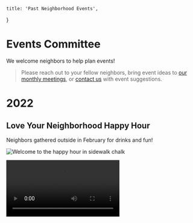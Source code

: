 
    title: 'Past Neighborhood Events',
}

# Events Committee

We welcome neighbors to help plan events!

> Please reach out to your fellow neighbors, bring event ideas to [our monthly meetings](/about), or [contact us](/contact) with event suggestions.

# 2022

## Love Your Neighborhood Happy Hour

Neighbors gathered outside in February for drinks and fun!

![Welcome to the happy hour in sidewalk chalk](/events/2022/february-love-your-neighborhood-happy-hour/welcome-in-sidewalk-chalk.jpg/ "Welcome to the happy hour in sidewalk chalk")

<Video name="Neighbors Hula Hooping at Night" src="/events/2022/february-love-your-neighborhood-happy-hour/IMG_2641.mov"/>

<Video name="Hula Hooping at Night, Solo 1" src="/events/2022/february-love-your-neighborhood-happy-hour/IMG_2639.mov"/>

<Video name="Hula Hooping at Night, Solo 2" src="/events/2022/february-love-your-neighborhood-happy-hour/IMG_2658.mov"/>

<Video name="Hula Hooping at Night, Solo 3" src="/events/2022/february-love-your-neighborhood-happy-hour/IMG_2661.mov"/>

![Thanks for hosting and Bruce's art in sidewalk chalk](/events/2022/february-love-your-neighborhood-happy-hour/thanks-for-hosting-sidewalk-chalk.jpg "Thanks for hosting and Bruce's art in sidewalk chalk")


# 2020

## Del Norte Place's 93rd Birthday Party

Neighbors gather to celebrate Del Norte Place's birthday, while isolating due to COVID-19.  The party is traditionally at the Norton House, but COVID-19 guidelines, at the time, prevented large gatherings inside.

![Neighbors in lawn chairs on the front yard of a house](/events/2020/dnp-birthday/dnp_93rd_birthday_party.png "People Partying in a front yard, isolating due to COVID-19 precautions")

## Food Drive in December

The neighborhood has an annual food drive in December!

![Christmas Tree with Food Donations in front](/events/2020/december-food-drive/2020_Winter_DNP_FoodDrive_Tree.jpg "Christmas Tree on Virginia Ave, with food donations in front of it")

![Preparing to deliver Food Donations](/events/2020/december-food-drive/2020_Winter_DNP_FoodDrive_Delivery.jpg "Preparing to deliver the neighborhood's food donations")


# 2019

## February Coffee Social

This was the first DNPNA social event in years!  Neighbors gathered, ate from a Local or Nothing food truck, and hung out in the backyard.

![Neighbors out front by the food truck reading the menu](/events/2019/february-coffee-social/local-or-nothing-1.jpg "1st Food Truck Photo")

![Neighbors out front by the food truck posing for a photo](/events/2019/february-coffee-social/local-or-nothing-2.jpg "2nd Food Truck Photo")

![Neighbor out front by food truck posing for photo](/events/2019/february-coffee-social/local-or-nothing-3.jpg "3rd Food Truck Photo")

![Neighbors mingling in the backyard](/events/2019/february-coffee-social/mingling-1.jpg "People Mingling in the Backyard, Photo 1")

![Backyard with people out front by food truck](/events/2019/february-coffee-social/mingling-2.jpg "People Mingling in the Backyard, Photo 2")

## Fall Party at Norton House

Our fall party during September of 2019 at the Norton House!

![Neighbors playing live music to a crowd](/events/2019/fall-party-at-norton-house/neighbors-playing-music.jpg "Neighbors playing live music to a crowd")

![Neighbors watching live music](/events/2019/fall-party-at-norton-house/audience-watching-music.jpg "Neighbors watching live music")

![Neighbors relaxing at dusk, photo 1](/events/2019/fall-party-at-norton-house/neighbors-at-dusk-1.jpg "Neighbors relaxing at dusk, photo 1")

![Neighbors relaxing at dusk, photo 2](/events/2019/fall-party-at-norton-house/neighbors-at-dusk-2.jpg "Neighbors relaxing at dusk, photo 2")

![Neighbors relaxing at dusk, photo 3](/events/2019/fall-party-at-norton-house/neighbors-at-dusk-3.jpg "Neighbors relaxing at dusk, photo 3")

![Neighbors singing karaoke, photo 1](/events/2019/fall-party-at-norton-house/karaoke-1.jpg "Neighbors singing karaoke, photo 1")

![Neighbors singing karaoke, photo 2](/events/2019/fall-party-at-norton-house/karaoke-2.jpg "Neighbors singing karaoke, photo 2")

![Norton House at night](/events/2019/fall-party-at-norton-house/norton-house-at-night.jpg "Norton House at night")

## Christmas Caroling

Neighbors gather to Christmas Carol around the neighborhood!

![Christmas Caroling, with dogs to harmonize properly](/events/2019/christmas-caroling/christmas-caroling.jpg "Christmas Caroling on Vernon Ave, requires 2 dogs to harmonize properly")

